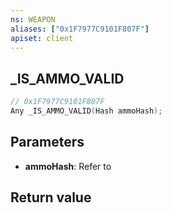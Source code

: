 ```yaml
---
ns: WEAPON
aliases: ["0x1F7977C9101F807F"]
apiset: client
---
```

## _IS_AMMO_VALID

```c
// 0x1F7977C9101F807F
Any _IS_AMMO_VALID(Hash ammoHash);
```


## Parameters
* **ammoHash**: Refer to <EmbeddedEnum type="eAmmoType" />

## Return value
